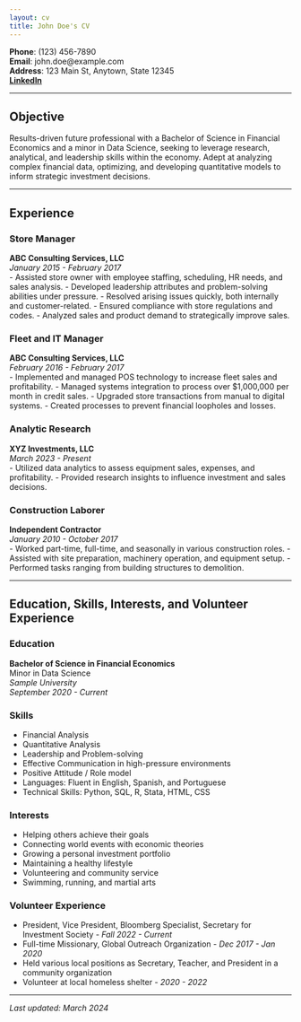 ```yaml
---
layout: cv
title: John Doe's CV
---
```


**Phone**: (123) 456-7890  
**Email**: john.doe@example.com  
**Address**: 123 Main St, Anytown, State 12345  
[**LinkedIn**](https://www.linkedin.com/in/johndoe-profile/)  

---

## Objective

Results-driven future professional with a Bachelor of Science in Financial Economics and a minor in Data Science, seeking to leverage research, analytical, and leadership skills within the economy. Adept at analyzing complex financial data, optimizing, and developing quantitative models to inform strategic investment decisions.

---

## Experience

### Store Manager  
**ABC Consulting Services, LLC**  
*January 2015 - February 2017*  
- Assisted store owner with employee staffing, scheduling, HR needs, and sales analysis.
- Developed leadership attributes and problem-solving abilities under pressure.
- Resolved arising issues quickly, both internally and customer-related.
- Ensured compliance with store regulations and codes.
- Analyzed sales and product demand to strategically improve sales.

### Fleet and IT Manager  
**ABC Consulting Services, LLC**  
*February 2016 - February 2017*  
- Implemented and managed POS technology to increase fleet sales and profitability.
- Managed systems integration to process over $1,000,000 per month in credit sales.
- Upgraded store transactions from manual to digital systems.
- Created processes to prevent financial loopholes and losses.

### Analytic Research  
**XYZ Investments, LLC**  
*March 2023 - Present*  
- Utilized data analytics to assess equipment sales, expenses, and profitability.
- Provided research insights to influence investment and sales decisions.

### Construction Laborer  
**Independent Contractor**  
*January 2010 - October 2017*  
- Worked part-time, full-time, and seasonally in various construction roles.
- Assisted with site preparation, machinery operation, and equipment setup.
- Performed tasks ranging from building structures to demolition.

---

## Education, Skills, Interests, and Volunteer Experience

::: {layout-ncol=2}
### Education
**Bachelor of Science in Financial Economics**  
Minor in Data Science  
*Sample University*  
*September 2020 - Current*

### Skills
- Financial Analysis  
- Quantitative Analysis  
- Leadership and Problem-solving  
- Effective Communication in high-pressure environments  
- Positive Attitude / Role model  
- Languages: Fluent in English, Spanish, and Portuguese  
- Technical Skills: Python, SQL, R, Stata, HTML, CSS  
:::

::: {layout-ncol=2}
### Interests
- Helping others achieve their goals  
- Connecting world events with economic theories  
- Growing a personal investment portfolio  
- Maintaining a healthy lifestyle  
- Volunteering and community service  
- Swimming, running, and martial arts  

### Volunteer Experience
- President, Vice President, Bloomberg Specialist, Secretary for Investment Society - *Fall 2022 - Current*  
- Full-time Missionary, Global Outreach Organization - *Dec 2017 - Jan 2020*  
- Held various local positions as Secretary, Teacher, and President in a community organization  
- Volunteer at local homeless shelter - *2020 - 2022*  
:::

---

_Last updated: March 2024_